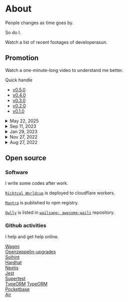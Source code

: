 
# About

People changes as time goes by.

So do I.

Watch a list of recent footages of developerasun.

## Promotion

Watch a one-minute-long video to understand me better.

Quick handle

<ul>
  <li>
    <a href="#v0.5.0">v0.5.0</a>
  </li>
  <li>
    <a href="#v0.4.0">v0.4.0</a>
  </li>
  <li>
    <a href="#v0.3.0">v0.3.0</a>
  </li>
  <li>
    <a href="#v0.2.0">v0.2.0</a>
  </li>
  <li>
    <a href="#v0.1.0">v0.1.0</a>
  </li>
</ul>

<details>
<summary id="v0.5.0" style={{ cursor: 'pointer', scrollMarginTop: '4.5rem' }}>May 22, 2025</summary>

<iframe
  width="315"
  height="560"
  src={PROMOTION_VIDEOS["v0.5.0"]}
  title="YouTube video player"
  frameborder="0"
  allow="accelerometer; autoplay; clipboard-write; encrypted-media; gyroscope; picture-in-picture"
  allowFullScreen
></iframe>

</details>

<details>
<summary id="v0.4.0" style={{ cursor: 'pointer', scrollMarginTop: '4.5rem'}}>Sep 11, 2023</summary>

<iframe
  width="560"
  height="315"
  src={PROMOTION_VIDEOS["v0.4.0"]}
  title="YouTube video player"
  frameborder="0"
  allow="accelerometer; autoplay; clipboard-write; encrypted-media; gyroscope; picture-in-picture"
  allowfullscreen
></iframe>

</details>

<details>
<summary id="v0.3.0" style={{ cursor: 'pointer', scrollMarginTop: '4.5rem'}}>Jan 29, 2023</summary>

<iframe
  width="560"
  height="315"
  src={PROMOTION_VIDEOS["v0.3.0"]}
  title="YouTube video player"
  frameborder="0"
  allow="accelerometer; autoplay; clipboard-write; encrypted-media; gyroscope; picture-in-picture"
  allowfullscreen
></iframe>

</details>

<details>
<summary id="v0.2.0" style={{ cursor: 'pointer', scrollMarginTop: '4.5rem'}}>Nov 27, 2022</summary>

<iframe
  width="560"
  height="315"
  src={PROMOTION_VIDEOS["v0.2.0"]}
  title="YouTube video player"
  frameborder="0"
  allow="accelerometer; autoplay; clipboard-write; encrypted-media; gyroscope; picture-in-picture"
  allowfullscreen
></iframe>

</details>

<details>
<summary id="v0.1.0" style={{ cursor: 'pointer', scrollMarginTop: '4.5rem'}}>Aug 27, 2022</summary>

<iframe
  width="560"
  height="315"
  src={PROMOTION_VIDEOS["v0.1.0"]}
  title="YouTube video player"
  frameborder="0"
  allow="accelerometer; autoplay; clipboard-write; encrypted-media; gyroscope; picture-in-picture"
  allowfullscreen
></iframe>

</details>

## Open source

### Software

I write some codes after work.

[`Ricktcal Worldcup`](https://github.com/developerasun/ricktcal-worldcup) is deployed to cloudflare workers.

[`Mantra`](https://github.com/asunlabs/mantra) is published to npm registry.

[`Owlly`](https://github.com/developerasun/owlly) is listed in [`wailsapp: awesome-wails`](https://github.com/wailsapp/awesome-wails?tab=readme-ov-file#open-source) repository.

### Github activities

I help and get help online.

[Wagmi](https://github.com/wagmi-dev/wagmi/issues/1948) <br/>
[Openzeppelin-upgrades](https://github.com/OpenZeppelin/openzeppelin-upgrades/issues/623) <br/>
[Solhint](https://github.com/protofire/solhint/issues/354) <br/>
[Hardhat](https://github.com/NomicFoundation/hardhat/issues/3385) <br/>
[Nextjs](https://github.com/vercel/next.js/issues/49565) <br/>
[Jest](https://stackoverflow.com/questions/69164606/jest-cannot-log-after-tests-are-done-having-problems-on-import-of-functions) <br/>
[Supertest](https://github.com/mtbrault/nextjs-http-supertest/issues/12) <br/>
[TypeORM](https://github.com/typeorm/typeorm/issues/2797#issuecomment-2341067527)
[TypeORM](https://github.com/typeorm/typeorm/issues/2797#issuecomment-2341067527) <br/>
[Pocketbase](https://github.com/pocketbase/pocketbase/issues/3903#issuecomment-2636337473) <br/>
[Air](https://github.com/air-verse/air/issues/761#issuecomment-3369196116)
